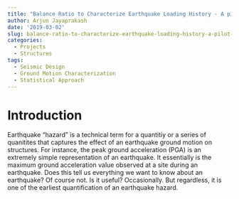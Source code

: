 ```yaml
---
title: "Balance Ratio to Characterize Earthquake Loading History - A pilot study"
author: Arjun Jayaprakash
date: '2019-03-02'
slug: balance-ratio-to-characterize-earthquake-loading-history-a-pilot-study
categories:
  - Projects
  - Structures
tags:
  - Seismic Design
  - Ground Motion Characterization
  - Statistical Approach
---
```


# Introduction

Earthquake "hazard" is a technical term for a quantitiy or a series of quanitites that captures the effect of an earthquake ground motion on structures. For instance, the peak ground acceleration (PGA) is an extremely simple representation of an earthquake. It essentially is the maximum ground acceleration value observed at a site during an earthquake. Does this tell us everything we want to know about an earthquake? Of course not. Is it useful? Occasionally. But regardless, it is one of the earliest quantification of an earthquake hazard. 